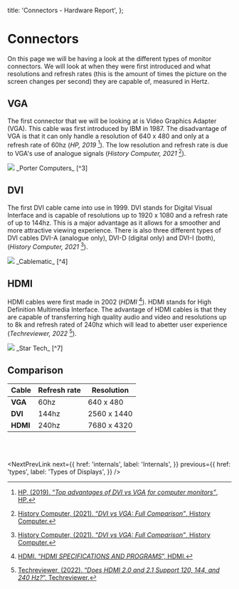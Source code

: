 
  title: 'Connectors - Hardware Report',
};

# Connectors

On this page we will be having a look at the different types of monitor connectors.
We will look at when they were first introduced and what resolutions and refresh rates
(this is the amount of times the picture on the screen changes per second) they are capable of, measured in Hertz.

## VGA

The first connector that we will be looking at is Video Graphics Adapter (VGA).
This cable was first introduced by IBM in 1987.
The disadvantage of VGA is that it can only handle a resolution of 640 x 480 and only at a refresh rate of 60hz (_HP, 2019_ [^1]).
The low resolution and refresh rate is due to VGA's use of analogue signals (_History Computer, 2021_ [^2]).

<Image src="./vga.png" />
<ImageCredit>_Porter Computers_ [^3]</ImageCredit>

## DVI

The first DVI cable came into use in 1999.
DVI stands for Digital Visual Interface and is capable of resolutions up to 1920 x 1080 and a refresh rate of up to 144hz.
This is a major advantage as it allows for a smoother and more attractive viewing experience.
There is also three different types of DVI cables DVI-A (analogue only), DVI-D (digital only) and DVI-I (both), (_History Computer, 2021_ [^2]).

<Image src="dvi.png" />
<ImageCredit>_Cablematic_ [^4]</ImageCredit>

## HDMI

HDMI cables were first made in 2002 (_HDMI_ [^5]).
HDMI stands for High Definition Multimedia Interface.
The advantage of HDMI cables is that they are capable of transferring high quality audio and video and resolutions up to 8k and refresh rated of 240hz which will lead to abetter user experience (_Techreviewer, 2022_ [^6]).

<Image src="hdmi.png" />
<ImageCredit>_Star Tech_ [^7]</ImageCredit>

## Comparison

| Cable    | Refresh rate | Resolution  |
| -------- | ------------ | ----------- |
| **VGA**  | 60hz         | 640 x 480   |
| **DVI**  | 144hz        | 2560 x 1440 |
| **HDMI** | 240hz        | 7680 x 4320 |

<br />
<br />

<NextPrevLink
  next={{
    href: 'internals',
    label: 'Internals',
  }}
  previous={{
    href: 'types',
    label: 'Types of Displays',
  }}
/>

[^1]: [HP, (2019). “_Top advantages of DVI vs VGA for computer monitors”_, HP.](https://www.hp.com/us-en/shop/tech-takes/top-advantages-dvi-vs-vga-for-computer-monitors)
[^2]: [History Computer, (2021). “_DVI vs VGA: Full Comparison”_, History Computer.](https://history-computer.com/dvi-vs-vga/)
[^3]: [Porter Computers. "_VGA Cable_", Porter Computers.](https://www.portercomputers.ie/products/vga-cable)
[^4]: [Cablematic. "_Cable DVI-I female_", Cablematic.](https://cablematic.com/en/products/cable-dvi-i-female-to-dvi-i-socket-7-m-DV004/)
[^5]: [HDMI. “_HDMI SPECIFICATIONS AND PROGRAMS_”, HDMI.](https://www.hdmi.org/spec/index)
[^6]: [Techreviewer, (2022). “_Does HDMI 2.0 and 2.1 Support 120, 144, and 240 Hz?_”, Techreviewer.](https://www.techreviewer.com/tech-answers/hdmi-20-21-refresh-rate/#does-a-higher-bit-depth-lower-the-max-refresh-rate)
[^7]: [Star Tech. "_HDMI 2.0 Cable_", Star Tech.](https://www.startech.com/en-ie/cables/hdmm50cmp)

